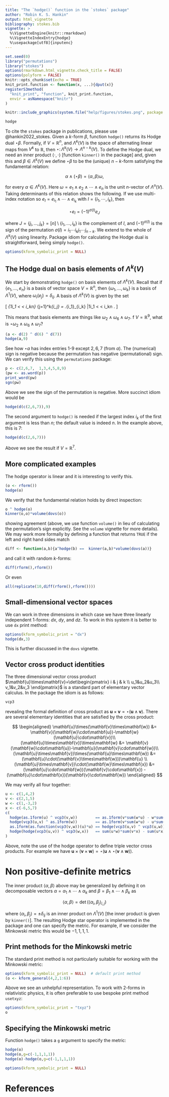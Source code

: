 ```yaml
---
title: "The `hodge()` function in the `stokes` package"
author: "Robin K. S. Hankin"
output: html_vignette
bibliography: stokes.bib
vignette: >
  %\VignetteEngine{knitr::rmarkdown}
  %\VignetteIndexEntry{hodge}
  %\usepackage[utf8]{inputenc}
---
```


```r
set.seed(0)
library("permutations")
library("stokes")
options(rmarkdown.html_vignette.check_title = FALSE)
options(polyform = FALSE)
knitr::opts_chunk$set(echo = TRUE)
knit_print.function <- function(x, ...){dput(x)}
registerS3method(
  "knit_print", "function", knit_print.function,
  envir = asNamespace("knitr")
)
```

```r
knitr::include_graphics(system.file("help/figures/stokes.png", package = "stokes"))
```

```r
hodge
```

To cite the `stokes` package in publications, please use
@hankin2022_stokes.  Given a $k$-form $\beta$, function `hodge()`
returns its Hodge dual $\star\beta$.  Formally, if $V={\mathbb R}^n$,
and $\Lambda^k(V)$ is the space of alternating linear maps from $V^k$
to ${\mathbb R}$, then
$\star\colon\Lambda^k(V)\longrightarrow\Lambda^{n-k}(V)$.  To define
the Hodge dual, we need an inner product
$\left\langle\cdot,\cdot\right\rangle$ [function `kinner()` in the
package] and, given this and $\beta\in\Lambda^k(V)$ we define
$\star\beta$ to be the (unique) $n-k$-form satisfying the fundamental
relation:

$$
\alpha\wedge\left(\star\beta\right)=\left\langle\alpha,\beta\right\rangle\omega,$$

for every $\alpha\in\Lambda^k(V)$.  Here $\omega=e_1\wedge
e_2\wedge\cdots\wedge e_n$ is the unit $n$-vector of $\Lambda^n(V)$.
Taking determinants of this relation shows the following.  If we use
multi-index notation so $e_I=e_{i_1}\wedge\cdots\wedge e_{i_k}$ with
$I=\left\lbrace i_1,\cdots,i_k\right\rbrace$, then

$$\star e_I=(-1)^{\sigma(I)}e_J$$

where $J=\left\lbrace
j_i,\ldots,j_k\right\rbrace=[n]\setminus\left\lbrace
i_1,\ldots,i_k\right\rbrace$ is the complement of $I$, and
$(-1)^{\sigma(I)}$ is the sign of the permutation $\sigma(I)=i_1\cdots
i_kj_1\cdots j_{n-k}$.  We extend to the whole of $\Lambda^k(V)$ using
linearity.  Package idiom for calculating the Hodge dual is
straightforward, being simply `hodge()`.

```r
options(kform_symbolic_print = NULL)
```

## The Hodge dual on basis elements of $\Lambda^k(V)$

We start by demonstrating `hodge()` on basis elements of
$\Lambda^k(V)$.  Recall that if $\left\lbrace
e_1,\ldots,e_n\right\rbrace$ is a basis of vector space
$V=\mathbb{R}^n$, then
$\left\lbrace\omega_1,\ldots,\omega_k\right\rbrace$ is a basis of
$\Lambda^1(V)$, where $\omega_i(e_j)=\delta_{ij}$.  A basis of
$\Lambda^k(V)$ is given by the set

\[
\bigcup_{1\leqslant i_1 < \cdots < i_k\leqslant n}
\bigwedge_{j=1}^k\omega_{i_j}
=
\left\lbrace
\left.\omega_{i_1}\wedge\cdots\wedge\omega_{i_k}
\right|1\leqslant i_1 < \cdots < i_k\leqslant n
\right\rbrace.
\]

This means that basis elements are things like
$\omega_2\wedge\omega_6\wedge\omega_7$.  f $V=\mathbb{R}^9$, what is
$\star\omega_2\wedge\omega_6\wedge\omega_7$?


```r
(a <- d(2) ^ d(6) ^ d(7))
hodge(a,9)
```

See how $\star a$ has index entries 1-9 except $2,6,7$ (from $a$).
The (numerical) sign is negative because the permutation has negative
(permutational) sign.  We can verify this using the `permutations`
package:

```r
p <- c(2,6,7,  1,3,4,5,8,9)
(pw <- as.word(p))
print_word(pw)
sgn(pw)
```


Above we see the sign of the permutation is negative.  More succinct
idiom would be

```r
hodge(d(c(2,6,7)),9)
```

The second argument to `hodge()` is needed if the largest index $i_k$
of the first argument is less than $n$; the default value is indeed
$n$.  In the example above, this is $7$:

```r
hodge(d(c(2,6,7)))
```

Above we see the result if $V=\mathbb{R}^7$.

## More complicated examples

The hodge operator is linear and it is interesting to verify this.

```r
(o <- rform())
hodge(o)
```

We verify that the fundamental relation holds by direct inspection:

```r
o ^ hodge(o)
kinner(o,o)*volume(dovs(o))
```

showing agreement (above, we use function `volume()` in lieu of
calculating the permutation's sign explicitly.  See the `volume`
vignette for more details).  We may work more formally by defining a
function that returns `TRUE` if the left and right hand sides match

```r
diff <- function(a,b){a^hodge(b) ==  kinner(a,b)*volume(dovs(a))}
```

and call it with random $k$-forms:

```r
diff(rform(),rform())
```

Or even

```r
all(replicate(10,diff(rform(),rform())))
```

## Small-dimensional vector spaces

We can work in three dimensions in which case we have three linearly
independent $1$-forms: $dx$, $dy$, and $dz$.  To work in this system
it is better to use `dx` print method:

```r
options(kform_symbolic_print = "dx")
hodge(dx,3)
```

This is further discussed in the `dovs` vignette.

## Vector cross product identities

The three dimensional vector cross product
$\mathbf{u}\times\mathbf{v}=\det\begin{pmatrix} i & j & k \\
u_1&u_2&u_3\\ v_1&v_2&v_3 \end{pmatrix}$ is a standard part of
elementary vector calculus.  In the package the idiom is as follows:

```r
vcp3
```

revealing the formal definition of cross product as
$\mathbf{u}\times\mathbf{v}=\star{\left(\mathbf{u}\wedge\mathbf{v}\right)}$.
There are several elementary identities that are satisfied by the
cross product:

$$
\begin{aligned}
\mathbf{u}\times(\mathbf{v}\times\mathbf{w}) &= \mathbf{v}(\mathbf{w}\cdot\mathbf{u})-\mathbf{w}(\mathbf{u}\cdot\mathbf{v})\\
(\mathbf{u}\times\mathbf{v})\times\mathbf{w} &= \mathbf{v}(\mathbf{w}\cdot\mathbf{u})-\mathbf{u}(\mathbf{v}\cdot\mathbf{w})\\
(\mathbf{u}\times\mathbf{v})\times(\mathbf{u}\times\mathbf{w}) &= (\mathbf{u}\cdot(\mathbf{v}\times\mathbf{w}))\mathbf{u}  \\
(\mathbf{u}\times\mathbf{v})\cdot(\mathbf{w}\times\mathbf{x})  &= (\mathbf{u}\cdot\mathbf{w})(\mathbf{v}\cdot\mathbf{x}) -
                                                                  (\mathbf{u}\cdot\mathbf{x})(\mathbf{v}\cdot\mathbf{w})
\end{aligned}
$$

We may verify all four together:

```r
u <- c(1,4,2)
v <- c(2,1,5)
w <- c(1,-3,2)
x <- c(-6,5,7)
c(
  hodge(as.1form(u) ^ vcp3(v,w))        == as.1form(v*sum(w*u) - w*sum(u*v)),
  hodge(vcp3(u,v) ^ as.1form(w))        == as.1form(v*sum(w*u) - u*sum(v*w)),
  as.1form(as.function(vcp3(v,w))(u)*u) == hodge(vcp3(u,v) ^ vcp3(u,w))     ,
  hodge(hodge(vcp3(u,v)) ^ vcp3(w,x))   == sum(u*w)*sum(v*x) - sum(u*x)*sum(v*w)
)		  
```

Above, note the use of the hodge operator to define triple vector
cross products.  For example we have
$\mathbf{u}\times\left(\mathbf{v}\times\mathbf{w}\right)=
\star\left(\mathbf{u}\wedge\star\left(\mathbf{v}\wedge\mathbf{w}\right)\right)$.

# Non positive-definite metrics

The inner product $\left\langle\alpha,\beta\right\rangle$ above may be
generalized by defining it on decomposable vectors
$\alpha=\alpha_1\wedge\cdots\wedge\alpha_k$ and
$\beta=\beta_1\wedge\cdots\wedge\beta_k$ as

$$\left\langle\alpha,\beta\right\rangle=
\det\left(\left\langle\alpha_i,\beta_j\right\rangle_{i,j}\right)$$

where $\left\langle\alpha_i,\beta_j\right\rangle=\pm\delta_{ij}$ is an
inner product on $\Lambda^1(V)$ [the inner product is given by
`kinner()`].  The resulting Hodge star operator is implemented in the
package and one can specify the metric.  For example, if we consider
the Minkowski metric this would be $-1,1,1,1$.

## Print methods for the Minkowski metric

The standard print method is not particularly suitable for working
with the Minkowski metric:

```r
options(kform_symbolic_print = NULL)  # default print method
(o <- kform_general(4,2,1:6))
```

Above we see an unhelpful representation.  To work with $2$-forms in
relativistic physics, it is often preferable to use bespoke print
method `usetxyz`:

```r
options(kform_symbolic_print = "txyz")
o
```

## Specifying the Minkowski metric

Function `hodge()` takes a `g` argument to specify the metric:

```r
hodge(o)
hodge(o,g=c(-1,1,1,1))
hodge(o)-hodge(o,g=c(-1,1,1,1))
```


```r
options(kform_symbolic_print = NULL)
```

# References
